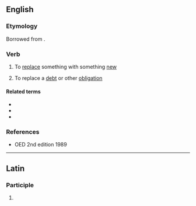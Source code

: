 ==English==

===Etymology===
Borrowed from {{bor|en|la|novo|novō, novātus|notext=1}}.

===Verb===
{{en-verb|novat}}

# To [[replace]] something with something [[new]]
# {{lb|en|legal}} To replace a [[debt]] or other [[obligation]]

====Related terms====
* {{l|en|novation}}
* {{l|en|innovate}}
* {{l|en|renovate}}

===References===
* OED 2nd edition 1989

----

==Latin==

===Participle===
{{la-part-form|novāte}}

# {{inflection of|novātus||voc|m|s|lang=la}}